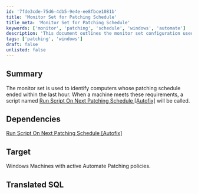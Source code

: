 ```yaml
---
id: '7fde3cde-75d6-4db5-9e4e-ee8fbce1081b'
title: 'Monitor Set for Patching Schedule'
title_meta: 'Monitor Set for Patching Schedule'
keywords: ['monitor', 'patching', 'schedule', 'windows', 'automate']
description: 'This document outlines the monitor set configuration used to identify Windows computers whose patching schedule has ended within the last hour. It details the dependency on the script "Run Script On Next Patching Schedule [Autofix]" and targets machines with active Automate Patching policies.'
tags: ['patching', 'windows']
draft: false
unlisted: false
---
```

## Summary

The monitor set is used to identify computers whose patching schedule ended within the last hour. When a machine meets these requirements, a script named [Run Script On Next Patching Schedule [Autofix]](https://proval.itglue.com/DOC-5078775-8288164) will be called.

## Dependencies

[Run Script On Next Patching Schedule [Autofix]](https://proval.itglue.com/DOC-5078775-8288164)

## Target

Windows Machines with active Automate Patching policies.

## Translated SQL











